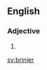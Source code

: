 ==English==

===Adjective===
{{head|en|adjective comparative form}}

# {{en-comparative of|briny}}

[[sv:brinier]]